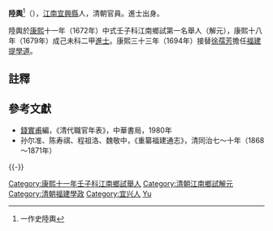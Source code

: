 '''陸輿'''<ref>一作史陸輿</ref>（{{bd|？||？|catIdx=}}），[[江南省|江南]][[宜興縣|宜興縣]]人，清朝官員。進士出身。

陸輿於[[康熙|康熙]]十一年（1672年）中式壬子科江南鄉試第一名舉人（解元），康熙十八年（1679年）成己未科二甲[[進士|進士]]。康熙三十三年（1694年）接替[[徐孺芳|徐孺芳]]擔任[[福建|福建]][[提學道|提學道]]。

==註釋==
{{reflist}}

==參考文獻==
*[[錢實甫|錢實甫]]編，《清代職官年表》，中華書局，1980年
*孙尔准、陈寿祺、程祖洛、魏敬中，《重纂福建通志》，清同治七～十年（1868～1871年）

{{-}}
{{start box}}
{{s-off}}
{{s-before|[[徐孺芳|徐孺芳]]}}
{{s-title|[[清朝福建學政列表|福建提學道]]|<small>康熙三十三年正月廿九丁卯（1694年2月22日）任</small>}}
{{s-after|[[汪薇|汪薇]]}}
{{end box}}

{{康熙十八年己未科殿試金榜}}
{{DEFAULTSORT:Lu陸}}
[[Category:康熙十一年壬子科江南鄉試舉人|Category:康熙十一年壬子科江南鄉試舉人]]
[[Category:清朝江南鄉試解元|Category:清朝江南鄉試解元]]
[[Category:清朝福建學政|Category:清朝福建學政]]
[[Category:宜兴人|Category:宜兴人]]
[[Category:陆姓|Yu]]